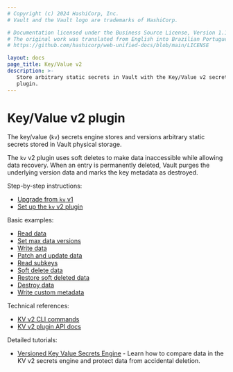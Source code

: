 ```yaml
---
# Copyright (c) 2024 HashiCorp, Inc.
# Vault and the Vault logo are trademarks of HashiCorp.

# Documentation licensed under the Business Source License, Version 1.1.
# The original work was translated from English into Brazilian Portuguese.
# https://github.com/hashicorp/web-unified-docs/blob/main/LICENSE

layout: docs
page_title: Key/Value v2
description: >-
   Store arbitrary static secrets in Vault with the Key/Value v2 secrets engine
   plugin.
---
```


# Key/Value v2 plugin

The key/value (`kv`) secrets engine stores and versions arbitrary static secrets
stored in Vault physical storage.

The `kv` v2 plugin uses soft deletes to make data inaccessible while allowing
data recovery. When an entry is permanently deleted, Vault purges the underlying
version data and marks the key metadata as destroyed.


<Tabs>

<Tab heading="How-to guides" group="how-to">

Step-by-step instructions:

- [Upgrade from `kv` v1](/vault/docs/secrets/kv/kv-v2/upgrade)
- [Set up the `kv` v2 plugin](/vault/docs/secrets/kv/kv-v2/setup)

</Tab>

<Tab heading="Cookbook" group="cook">

Basic examples:

- [Read data](/vault/docs/secrets/kv/kv-v2/cookbook/read-data)
- [Set max data versions](/vault/docs/secrets/kv/kv-v2/cookbook/max-versions)
- [Write data](/vault/docs/secrets/kv/kv-v2/cookbook/write-data)
- [Patch and update data](/vault/docs/secrets/kv/kv-v2/cookbook/patch-data)
- [Read subkeys](/vault/docs/secrets/kv/kv-v2/cookbook/read-subkey)
- [Soft delete data](/vault/docs/secrets/kv/kv-v2/cookbook/delete-data)
- [Restore soft deleted data](/vault/docs/secrets/kv/kv-v2/cookbook/undelete-data)
- [Destroy data](/vault/docs/secrets/kv/kv-v2/cookbook/destroy-data)
- [Write custom metadata](/vault/docs/secrets/kv/kv-v2/cookbook/custom-metadata)

</Tab>

<Tab heading="Reference" group="ref">

Technical references:

- [KV v2 CLI commands](/vault/docs/commands/kv)
- [KV v2 plugin API docs](/vault/api-docs/secret/kv/kv-v2)

</Tab>

<Tab heading="Tutorials" group="tutorial">

Detailed tutorials:

- [Versioned Key Value Secrets Engine](/vault/tutorials/secrets-management/versioned-kv) -
  Learn how to compare data in the KV v2 secrets engine and protect data from
  accidental deletion.

</Tab>

</Tabs>
